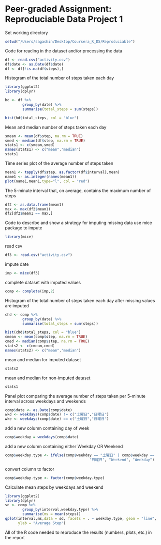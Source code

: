 Peer-graded Assignment: Reproduciable Data Project 1
====================================================

Set working directory
```r
setwd("/Users/sagashin/Desktop/Coursera_R_DS/Reproduciable")
```

Code for reading in the dataset and/or processing the data
```r
df <- read.csv("activity.csv")
df$date <- as.Date(df$date)
df <- df[!is.na(df$steps),]
```

Histogram of the total number of steps taken each day
```r
library(ggplot2)
library(dplyr)

hd <- df %>% 
        group_by(date) %>% 
        summarise(total_steps = sum(steps))

hist(hd$total_steps, col = "blue")
```

Mean and median number of steps taken each day
```r
smean <- mean(df$step, na.rm = TRUE)
smed <- median(df$step, na.rm = TRUE)
stats1 <- c(smean,smed)
names(stats1) <- c("mean","median")
stats1
```

Time series plot of the average number of steps taken
```r
mean1 <- tapply(df$step, as.factor(df$interval),mean)
name1 <- as.integer(names(mean1))
plot(name1,mean1,type="l", col = "red")
```
The 5-minute interval that, on average, contains the maximum number of steps
```r
df2 <- as.data.frame(mean1)
max <- max(df2$mean1)
df2[df2$mean1 == max,]
```
Code to describe and show a strategy for imputing missing data use mice package to impute
```r
library(mice)
```
read csv
```r
df3 <- read.csv("activity.csv")
```
impute date
```r
imp <- mice(df3)
```
complete dataset with imputed values
```r
comp <- complete(imp,2)
```
Histogram of the total number of steps taken each day after missing values are imputed
```r
chd <- comp %>% 
        group_by(date) %>% 
        summarise(total_steps = sum(steps))

hist(chd$total_steps, col = "blue")
cmean <- mean(comp$step, na.rm = TRUE)
cmed <- median(comp$step, na.rm = TRUE)
stats2 <- c(cmean,cmed)
names(stats2) <- c("mean","median")
```
mean and median for imputed dataset
```r
stats2
```
mean and median for non-imputed dataset
```r
stats1
```
Panel plot comparing the average number of steps taken per 5-minute interval across weekdays and weekends
```r
comp$date <- as.Date(comp$date)
wkd <- weekdays(comp$date) != c("土曜日","日曜日")
wke <- weekdays(comp$date) == c("土曜日","日曜日")
```
add a new column containing day of week
```r
comp$weekday = weekdays(comp$date)
```
add a new column containing either Weekday OR Weekend
```r
comp$weekday.type <- ifelse(comp$weekday == "土曜日" | comp$weekday == 
                                       "日曜日", "Weekend", "Weekday")
```
convert column to factor
```r
comp$weekday.type <- factor(comp$weekday.type)
```
Calculate mean steps by weekdays and weekend
```r
library(ggplot2)
library(dplyr)
sd <- comp %>% 
        group_by(interval,weekday.type) %>% 
        summarise(ms = mean(steps))
qplot(interval,ms,data = sd, facets = . ~ weekday.type, geom = "line", color = weekday.type,
      ylab = "Average Step")
```

All of the R code needed to reproduce the results (numbers, plots, etc.) in the report